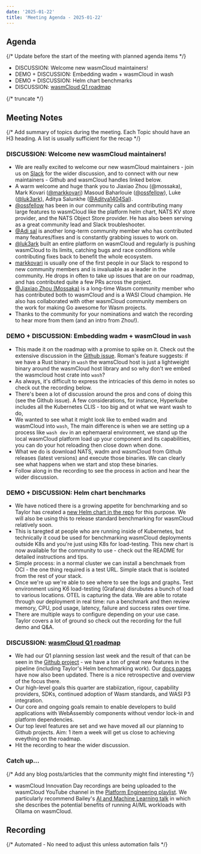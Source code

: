 ```yaml
---
date: '2025-01-22'
title: 'Meeting Agenda - 2025-01-22'
---
```


## Agenda

{/* Update before the start of the meeting with planned agenda items */}

- DISCUSSION: Welcome new wasmCloud maintainers!
- DEMO + DISCUSSION: Embedding wadm + wasmCloud in wash
- DEMO + DISCUSSION: Helm chart benchmarks
- DISCUSSION: [wasmCloud Q1 roadmap](https://wasmcloud.com/docs/roadmap/)

{/* truncate */}

## Meeting Notes

{/* Add summary of topics during the meeting. Each Topic should have an H3 heading. A list is usually sufficient for the recap */}

### DISCUSSION: Welcome new wasmCloud maintainers!

- We are really excited to welcome our new wasmCloud maintainers - join us on [Slack](https://wasmcloud.slack.com/) for the wider discussion, and to connect with our new maintainers - Github and wasmCloud handles linked below.
- A warm welcome and huge thank you to Jiaxiao Zhou (@mossaka), Mark Kovari ([@markkovari](https://github.com/markkovari)) Masoud Baharlouie ([@ossfellow](https://github.com/ossfellow)), Luke ([@luk3ark](https://github.com/Luk3Ark)), Aditya Salunkhe ([@Aditya1404Sal](https://github.com/Aditya1404Sal)).
- [@ossfellow](https://wasmcloud.slack.com/team/U06TCU8KAQM) has been in our community calls and contributing many large features to wasmCloud like the platform helm chart, NATS KV store provider, and the NATS Object Store provider. He has also been serving as a great community lead and Slack troubleshooter.
- [@Adi sal](https://wasmcloud.slack.com/team/U073KFNE1HN) is another long-term community member who has contributed many features/fixes and is constantly grabbing issues to work on.
- [@luk3ark](https://wasmcloud.slack.com/team/U064UL811SM) built an entire platform on wasmCloud and regularly is pushing wasmCloud to its limits, catching bugs and race conditions while contributing fixes back to benefit the whole ecosystem.
- [markkovari](https://wasmcloud.slack.com/team/U05422BHMGD) is usually one of the first people in our Slack to respond to new community members and is invaluable as a leader in the community. He drops in often to take up issues that are on our roadmap, and has contributed quite a few PRs across the project.
- [@Jiaxiao Zhou (Mossaka)](https://wasmcloud.slack.com/team/U048DP9GVPX) is a long-time Wasm community member who has contributed both to wasmCloud and is a WASI Cloud champion. He also has collaborated with other wasmCloud community members on the work for making Go awesome for Wasm projects.
- Thanks to the community for your nominations and watch the recording to hear more from them (and an intro from Zhou!).

### DEMO + DISCUSSION: Embedding wadm + wasmCloud in `wash`

- This made it on the roadmap with a promise to spike on it. Check out the extensive discussion in the [Github issue](https://github.com/wasmCloud/wasmCloud/issues/1061). Roman's feature suggests: if we have a Rust binary in `wash` the wamsCloud host is just a lightweight binary around the wasmCloud host library and so why don't we embed the wasmcloud host crate into `wash`?
- As always, it's difficult to express the intricacies of this demo in notes so check out the recording below.
- There's been a lot of discussion around the pros and cons of doing this (see the Github issue). A few considerations, for instance, Hyperkube includes all the Kubernetes CLIS - too big and ot what we want wash to do,
- We wanted to see what it might look like to embed wadm and wasmCloud into `wash`, The main difference is when we are setting up a process like `wash dev` in an ephemaeral environment, we stand up the local wasmCloud platform load up your component and its capabilities, you can do your hot reloading then close down when done.
- What we do is download NATS, wadm and wasmCloud from Github releases (latest versions) and execute those binaries. We can clearly see what happens when we start and stop these binaries.
- Follow along in the recording to see the process in action and hear the wider discussion.

### DEMO + DISCUSSION: Helm chart benchmarks

- We have noticed there is a growing appetite for benchmarking and so Taylor has created a [new Helm chart in the repo](https://github.com/wasmCloud/wasmCloud/blob/main/charts/benchmark/README.md?plain=1) for this purpose. We will also be using this to release standard benchmarking for wasmCloud relatively soon.
- This is taregted at people who are running inside of Kubernetes, but technically it coud be used for benchmarking wasmCloud deployments outside K8s and you're just using K8s for load-testing. This new chart is now available for the community to use - check out the README for detailed instructions and tips.
- Simple process: in a normal cluster we can install a benchmaek from OCI - the one thing required is a test URL. Simple stack that is isolated from the rest of your stack.
- Once we're up we're able to see where to see the logs and graphs. Test environment using K6 load-testing (Grafana) disrubutes a bunch of load to various locations. OTEL is capturing the data. We are able to rotate through our deployment in real time: run a benchmark and then review memory, CPU, pod usage, latency, failure and success rates over time.
- There are multiple ways to configure depending on your use case. Taylor covers a lot of ground so check out the recording for the full demo and Q&A.

### DISCUSSION: [wasmCloud Q1 roadmap](https://wasmcloud.com/docs/roadmap/)

- We had our Q1 planning session last week and the result of that can be seen in the [Github project](https://github.com/orgs/wasmCloud/projects/7/views/13) - we have a ton of great new features in the pipeline (including Taylor's Helm benchmarking work). Our [docs pages](https://wasmcloud.com/docs/roadmap/) have now also been updated. There is a nice retrospective and overview of the focus there. 
- Our high-level goals this quarter are stabiization, rigour, capability providers, SDKs, continued adoption of Wasm standards, and WASI P3 integration.
- Our core and ongoing goals remain to enable developers to build applications with WebAssembly components without vendor lock-in and platform dependencies.
- Our top level features are set and we have moved all our planning to Github projects. Aim: 1 item a week will get us close to achieving eveything on the roadmap.
- Hit the recording to hear the wider discussion.

### Catch up…

{/* Add any blog posts/articles that the community might find interesting */}

- wasmCloud Innovation Day recordings are being uploaded to the wasmCloud YouTube channel in the [Platform Engineering playlist](https://www.youtube.com/playlist?list=PL25tdRgIAXStcnLCeE_GUTjbTNxFaDnBJ). We particularly recommend Bailey's [AI and Machine Learning talk](https://www.youtube.com/watch?v=zvIXqcjMkcU&list=PL25tdRgIAXStcnLCeE_GUTjbTNxFaDnBJ&index=8) in which she describes the potential benefits of running AI/ML workloads with Ollama on wasmCloud.

## Recording

{/* Automated - No need to adjust this unless automation fails */}

<YouTube url="https://www.youtube.com/watch?v=nRoFMDo7ggU" />
